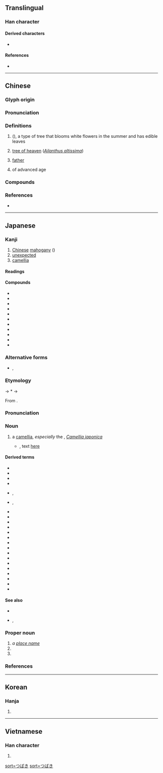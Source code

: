 {{character info}}
==Translingual==

===Han character===
{{Han char|rn=75|rad=木|as=09|sn=13|four=45963|canj=DQKA|ids=⿰木春}}

====Derived characters====
* {{l|mul|[[𢢫]]}}

====References====
* {{Han ref|kx=0538.080|dkj=15090|dj=0925.210|hdz=21242.080|uh=693F|ud=26943|bh=DDCF|bd=56783}}

----

==Chinese==
{{zh-forms}}

===Glyph origin===
{{Han etym}}

===Pronunciation===
{{zh-pron
|m=chūn
|m-s=
|c=ceon1
|c-t=
|g=
|h=pfs=
|j=
|mb=
|md=
|mn=thun/tw:chhun
|mn-t=
|w=
|x=
|mc=y
|oc=y
|ma=
|cat=n,a
}}

===Definitions===
{{zh-hanzi}}

# {{vern|Chinese toon}} ({{taxlink|Toona sinensis|species|ver=180925}}), a type of tree that blooms white flowers in the summer and has edible leaves
#: {{zh-alt-inline|杶|櫄}}
# [[tree of heaven]] (''[[Ailanthus altissima]]'')
# {{lb|zh|metaphorical}} [[father]]
# of advanced age

===Compounds===
{{zh-der|香椿|椿象|椿壽|椿齡|椿庭|椿萱|椿萱並茂|緣椿象|綠椿象|角肩椿象|臭椿|萱花椿樹|椿木營}}

===References===
* {{R:twedu|B01757}}

----

==Japanese==

===Kanji===
{{ja-kanji|grade=|rs=木09}}

# [[Chinese]] [[mahogany]] ({{taxlink|Toona sinesis|species|ver=180924}})
# [[unexpected]]
# [[camellia]]

====Readings====
{{ja-readings
|goon=<!--しゅん<しゆん, -->ちゅん<ちゆん
|kanon=<!--しゅん<しゆん, -->ちゅん<ちゆん
|kanyoon=ちん
|kun=つばき-
}}

====Compounds====
{{der-top|Compouds}}
* {{ja-r|椿事|ちんじ}}
* {{ja-r|椿寿|ちんじゅ}}
* {{ja-r|椿説|ちんせつ}}
* {{ja-r|椿庭|ちんてい}}
* {{ja-r|椿堂|ちんどう}}
* {{ja-r|椿葉|ちんよう}}
* {{ja-r|椿嶺|ちんれい}}
* {{ja-r|大椿|^だいちん}}
* {{ja-r|椿象|カメムシ}}
* {{ja-r|香%椿|チャン%チン}}
* {{ja-r|菜椿象|ナガメ}}
{{der-bottom}}

===Alternative forms===
<div style="float:right;">
{{wp|lang=ja|ツバキ}}
{{wp|Camellia japonica}}
</div>
{{ja-kanjitab|つばき|yomi=k}}
* {{ja-l|山茶}}, {{ja-l|海石榴}}

===Etymology===
{{IPAfont|⟨tubaki<sub>1</sub>⟩}} → *{{IPAchar|/tubakʲi/}} → {{IPAchar|/t͡subaki/}}

From {{inh|ja|ojp|sort=つはき|-}}.

{{rfe|ja|sort=つはき}}

===Pronunciation===
{{ja-pron|y=k|つばき|acc=1|acc_ref=DJR}}

===Noun===
{{ja-noun|つばき|ツバキ}}

# a [[camellia]], ''especially'' the {{vern|Japanese camellia}}, ''[[Camellia japonica]]''
#* {{RQ:Manyoshu|1|73}}, text [http://jti.lib.virginia.edu/japanese/manyoshu/Man1Yos.html#73 here]
#*: {{ja-usex
|m=吾妹%子乎 早%見%濱風 倭%有 吾%松'''椿''' 不吹有%勿%勤
|m_kana=わぎも%こを はや%み%はまかぜ やまと%なる ＊%まつ'''つばき''' ふかざる%な%ゆめ
|我妹%子を早%見%浜風%大和なる我を松'''椿'''吹かざるなゆめ
|わぎも%こ を はや%み% はまかぜ% ^やまと なる あ を まつ '''つばき''' ふかざる な ゆめ|sort=つはき}}
#: {{syn|ja|山茶|tr=sancha}}
#: {{hypo|ja|藪椿|tr=yabu tsubaki|雪椿|tr2=yuki tsubaki}}

====Derived terms====
{{der-top}}
* {{ja-r|椿 油|つばき あぶら}}
* {{ja-r|椿市|^つばいち}}
* {{ja-r|椿%灰|つばき-%ばい}}
* {{ja-r|椿%姫|^つばき%-ひめ}}
* {{ja-r|椿 餅|つばき もち}}, {{ja-r|椿 餅|つばい もち.い}}
* {{ja-r|椿%桃|つばき%もも}}, {{ja-r|椿%桃|つばい%もも}}
* {{ja-r|落ち椿|おちつばき}}
* {{ja-r|乙%女 椿|オト%メ ツバキ}}
* {{ja-r|唐%椿|から%-つばき}}
* {{ja-r|寒%椿|カン%ツバキ}}
* {{ja-r|玉 椿|たま つばき}}
* {{ja-r|列列 椿|つらつら つばき}}
* {{ja-r|唐%椿|トウ%-ツバキ}}
* {{ja-r|夏 椿|ナツ ツバキ}}
* {{ja-r|花 椿|はな つばき}}
* {{ja-r|浜 椿|はま つばき}}
* {{ja-r|姫%椿|ひめ%-つばき}}
* {{ja-r|冬 椿|ふゆ つばき}}
* {{ja-r|藪 椿|ヤブ ツバキ}}
* {{ja-r|山 椿|やま つばき}}
* {{ja-r|雪 椿|ユキ ツバキ}}
* {{ja-r|斎つ真%椿|ゆ つ ま%-つばき}}
{{der-bottom}}

====See also====
* {{ja-r|山茶花|サザンカ}}
* {{ja-r|茶|チャ}}, {{ja-r|茶の木|ちゃ の き}}

===Proper noun===
{{wp|Tsubaki}}
{{ja-pos|proper|つばき}}

# ''a [[place name]]''
# {{surname|ja|sort=つはき}}
# {{given name|ja|female|sort=つはき}}

===References===
<references/>

[[Category:ja:Shrubs|sort=つばき]]
[[Category:ja:Trees|sort=つばき]]
{{top|ja|Shrubs|Trees|sort=つはき}}

----

==Korean==

===Hanja===
{{ko-hanja|hangeul=춘|eumhun=|rv=chun|mr=ch'un|y=chwun}}

# {{rfdef|ko|sort=木09}}

----

==Vietnamese==

===Han character===
{{vi-readings|reading=xoan, xuân, dăng|rs=木09}}

# {{rfdef|vi|sort=木09}}